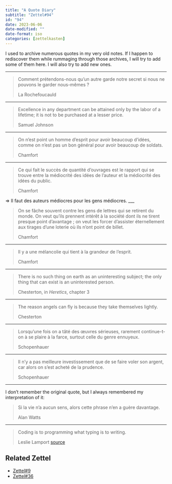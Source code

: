 ```yaml
---
title: "A Quote Diary"
subtitle: "Zettel#94"
id: "94"
date: 2023-06-06
date-modified: ""
date-format: iso
categories: [zettelkasten]
---
```

I used to archive numerous quotes in my very old notes. If I happen to rediscover them while rummaging through those archives, I will try to add some of them here. I will also try to add new ones.

___

> Comment prétendons-nous qu'un autre garde notre secret si nous ne pouvons le garder nous-mêmes ?
>
> La Rochefoucauld

___

> Excellence in any department can be attained only by the labor of a lifetime; it is not to be purchased at a lesser price.
>
> Samuel Johnson

___

> On n’est point un homme d’esprit pour avoir beaucoup d'idées, comme on n’est pas un bon général pour avoir beaucoup de soldats.
>
> Chamfort

___

> Ce qui fait le succès de quantité d’ouvrages est le rapport qui se trouve entre la médiocrité des idées de l’auteur et la médiocrité des idées du public.
>
> Chamfort

=> Il faut des auteurs médiocres pour les gens médiocres.
___

> On se fâche souvent contre les gens de lettres qui se retirent du monde. On veut qu’ils prennent intérêt à la société dont ils ne tirent presque point d’avantage ; on veut les forcer d’assister éternellement aux tirages d’une loterie où ils n’ont point de billet.
>
> Chamfort

___

> Il y a une mélancolie qui tient à la grandeur de l’esprit.
>
> Chamfort

___

> There is no such thing on earth as an uninteresting subject; the only thing that can exist is an uninterested person.
>
> Chesterton, in *Heretics*, chapter 3

___

> The reason angels can fly is because they take themselves lightly.
>
> Chesterton

___

> Lorsqu'une fois on a tâté des œuvres sérieuses, rarement continue-t-on à se plaire à la farce, surtout celle du genre ennuyeux.
>
> Schopenhauer

___

> Il n'y a pas meilleure investissement que de se faire voler son argent, car alors on s'est acheté de la prudence.
>
> Schopenhauer

___

I don't remember the original quote, but I always remembered my interpretation of it:

> Si la vie n'a aucun sens, alors cette phrase n'en a guère davantage.
>
> Alan Watts

___

> Coding is to programming what typing is to writing.
>
> Leslie Lamport
> [source](https://youtu.be/rkZzg7Vowao?si=OIocBMBivtIcgONe)

## Related Zettel

* [Zettel#9](/zettel/9)
* [Zettel#36](/zettel/36)
